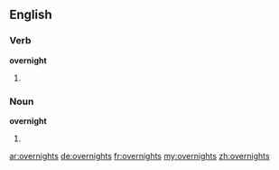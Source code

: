 ==English==

===Verb===
'''overnight'''
# {{third-person singular of|overnight}}

===Noun===
'''overnight'''
# {{plural of|overnight}}

[[ar:overnights]]
[[de:overnights]]
[[fr:overnights]]
[[my:overnights]]
[[zh:overnights]]